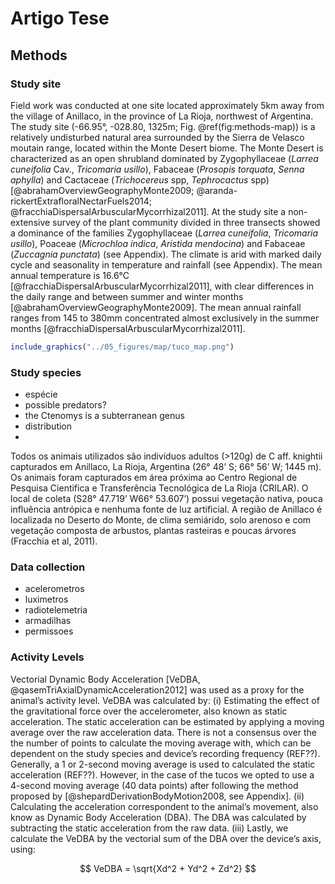 # Artigo Tese

## Methods

### Study site

Field work was conducted at one site located approximately 5km away from the village of Anillaco, in the province of La Rioja, northwest of Argentina. The study site (-66.95°, -028.80, 1325m; Fig. \@ref(fig:methods-map)) is a relatively undisturbed natural area surrounded by the Sierra de Velasco moutain range, located within the Monte Desert biome. The Monte Desert is characterized as an open shrubland dominated by Zygophyllaceae (_Larrea cuneifolia_ Cav., _Tricomaria usillo_), Fabaceae (_Prosopis torquata_, _Senna aphylla_) and Cactaceae (_Trichocereus_ spp, _Tephrocactus_ spp) [@abrahamOverviewGeographyMonte2009; @aranda-rickertExtrafloralNectarFuels2014; @fracchiaDispersalArbuscularMycorrhizal2011]. At the study site a non-extensive survey of the plant community divided in three transects showed a dominance of the families Zygophyllaceae (_Larrea cuneifolia_, _Tricomaria usillo_), Poaceae (_Microchloa indica_, _Aristida mendocina_) and Fabaceae (_Zuccagnia punctata_) (see Appendix). The climate is arid with marked daily cycle and seasonality in temperature and rainfall (see Appendix). The mean annual temperature is 16.6°C [@fracchiaDispersalArbuscularMycorrhizal2011], with clear differences in the daily range and between summer and winter months [@abrahamOverviewGeographyMonte2009]. The mean annual rainfall ranges from 145 to 380mm concentrated almost exclusively in the summer months [@fracchiaDispersalArbuscularMycorrhizal2011].

```r

include_graphics("../05_figures/map/tuco_map.png")
```

### Study species

- espécie
- possible predators?
- the Ctenomys is a subterranean genus 
- distribution
- 

Todos os animais utilizados são indivíduos adultos (>120g) de C aff. knightii capturados em Anillaco, La Rioja, Argentina (26° 48’ S; 66° 56’ W; 1445 m). Os animais foram capturados em área próxima ao Centro Regional de Pesquisa Cientifica e Transferência Tecnológica de La Rioja (CRILAR). O local de coleta (S28° 47.719' W66° 53.607') possui vegetação nativa, pouca influência antrópica e nenhuma fonte de luz artificial. A região de Anillaco é localizada no Deserto do Monte, de clima semiárido, solo arenoso e com vegetação composta de arbustos, plantas rasteiras e poucas árvores (Fracchia et al, 2011).

### Data collection

- acelerometros
- luximetros
- radiotelemetria
- armadilhas
- permissoes


### Activity Levels

Vectorial Dynamic Body Acceleration [VeDBA, @qasemTriAxialDynamicAcceleration2012] was used as a proxy for the animal's activity level. VeDBA was calculated by: (i) Estimating the effect of the gravitational force over the accelerometer, also known as static acceleration. The static acceleration can be estimated by applying a moving average over the raw acceleration data. There is not a consensus over the the number of points to calculate the moving average with, which can be dependent on the study species and device's recording frequency (REF??). Generally, a 1 or 2-second moving average is used to calculated the static acceleration (REF??). However, in the case of the tucos we opted to use a 4-second moving average (40 data points) after following the method proposed by [@shepardDerivationBodyMotion2008, see Appendix]. (ii) Calculating the acceleration correspondent to the animal's movement, also know as Dynamic Body Acceleration (DBA). The DBA was calculated by subtracting the static acceleration from the raw data. (iii) Lastly, we calculate the VeDBA by the vectorial sum of the DBA over the device's axis, using:

$$ VeDBA = \sqrt{Xd^2 + Yd^2 + Zd^2} $$

